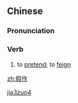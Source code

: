 ==Chinese==
{{zh-forms}}

===Pronunciation===
{{zh-pron
|m=jiǎzuò
|cat=v
}}

===Verb===
{{zh-verb}}

# {{lb|zh|literary}} to [[pretend]]; to [[feign]]

[[Category:Mandarin literary terms|jia3zuo4]]

[[zh:假作]]